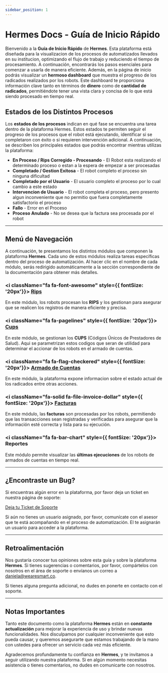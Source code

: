 ```yaml
---
sidebar_position: 1
---
```


# Hermes Docs - Guía de Inicio Rápido

Bienvenido a la **Guía de Inicio Rápido** de **Hermes**. Esta plataforma está diseñada para la visualizacion de los procesos de automatizados llevados en su institucion, optimizando el flujo de trabajo y reduciendo el tiempo de procesamiento. A continuación, encontrarás los pasos esenciales para comenzar a usarla de manera eficiente. Además, en la página de inicio podrás visualizar un **hermoso dashboard** que muestra el progreso de los radicados realizados por los robots. Este dashboard te proporciona información clave tanto en términos de **dinero** como de **cantidad de radicados**, permitiéndote tener una vista clara y concisa de lo que está siendo procesado en tiempo real.

## Estados de los Distintos Procesos

Los **estados de los procesos** indican en qué fase se encuentra una tarea dentro de la plataforma Hermes. Estos estados te permiten seguir el progreso de los procesos que el robot está ejecutando, identificar si se completaron con éxito o si requieren intervención adicional. A continuación, se describen los principales estados que podrás encontrar mientras utilizas la plataforma:

<ul>  
  <li style={{ display: 'flex', alignItems: 'center', gap: '8px' }}>
    <span className="badge-custom" style={{ width: '28px', height: '28px', color: 'gray' }}>
        <i className="fa fa-cog fa-spin" style={{ fontSize: '20px'}}></i>
    </span>
    <span><b>En Proceso / Rips Corregido - Procesando</b> - El Robot esta realizando el determinado proceso o estan a la espera de empezar a ser procesadas</span>
  </li>
  <li style={{ display: 'flex', alignItems: 'center', gap: '8px' }}>
    <span className="badge-custom success" style={{ width: '28px', height: '28px' }}>
        <i className="fa fa-check" style={{ fontSize: '24px'}}></i>
    </span>
    <span><b>Completado / Gestion Exitosa</b> - El robot completo el proceso sin ninguna dificultad</span>
  </li>
  <li style={{ display: 'flex', alignItems: 'center', gap: '8px' }}>
    <span className="badge-custom success" style={{ width: '28px', height: '28px' }}>
        <i className="fa fa-child" style={{ fontSize: '24px'}}></i>
    </span>
    <span><b>Completado por el Usuario</b> - El usuario completo el proceso por lo cual cambio a este estado</span>
  </li>
  <li style={{ display: 'flex', alignItems: 'center', gap: '8px' }}>
    <span className="badge-custom warning" style={{ width: '28px', height: '28px' }}>
        <i className="fa fa-bullhorn mt-2" style={{ fontSize: '18px' }}></i>
    </span>
    <span><b>Intervencion de Usuario</b> - El robot completa el proceso, pero presento algun inconveniente que no permitio que fuera completamente satisfactorio el proceso</span>
  </li>
  <li style={{ display: 'flex', alignItems: 'center', gap: '8px' }}>
    <span className="badge-custom danger" style={{ width: '28px', height: '28px' }}>
        <i className="fa fa-exclamation" style={{ fontSize: '24px'}}></i>
    </span>
    <span><b>Fallo</b> - Error en el Proceso</span>
</li>
<li style={{ display: "flex", alignItems: "center", gap: "8px" }}>
  <span
      className="badge-custom danger"
      style={{ width: "28px", height: "28px" }}
  >
      <i className="fa fa-ban mt-2" style={{ fontSize: "19px" }}></i>
  </span>
  <span>
      <b>Proceso Anulado</b> - No se desea que la factura sea procesada por el
      robot
  </span>
  </li>

</ul>

---

## Menú de Navegación

A continuación, te presentamos los distintos módulos que componen la plataforma **Hermes**. Cada uno de estos módulos realiza tareas específicas 
dentro del proceso de automatización. Al hacer clic en el nombre de cada módulo, serás redirigido automáticamente a la sección correspondiente de la documentación para obtener más detalles.

### <i className="fa fa-font-awesome" style={{ fontSize: '20px'}}></i> [Rips](/docs/category/rips)
En este módulo, los robots procesan los **RIPS** y los gestionan para asegurar que se realicen los registros de manera eficiente y precisa.

### <i className="fa fa-pagelines" style={{ fontSize: '20px'}}></i> [Cups](/docs/category/cups)
En este módulo, se gestionan los **CUPS** (Códigos Únicos de Prestadores de Salud). Aqui se parametrizan estos codigos que seran de utilidad para determinar el accionar de los 
robots en el armado de cuentas.

### <i className="fa fa-flag-checkered" style={{ fontSize: '20px'}}></i> [Armado de Cuentas](/docs/category/armado-de-cuentas)
En este módulo, la plataforma expone informacion sobre el estado actual de los radicados entre otras acciones.

### <i className="fa-solid fa-file-invoice-dollar" style={{ fontSize: '20px'}}></i> [Facturas](/docs/category/facturas)
En este módulo, las **facturas** son procesadas por los robots, permitiendo que las transacciones sean registradas y verificadas para asegurar que la información esté correcta y lista para su ejecución.

### <i className="fa fa-bar-chart" style={{ fontSize: '20px'}}></i> Reportes
Este módulo permite visualizar las **últimas ejecuciones** de los robots de armados de cuentas en tiempo real.

---

## ¿Encontraste un Bug?

Si encuentras algún error en la plataforma, por favor deja un ticket en nuestra página de soporte:

[Deja tu Ticket de Soporte](https://soporte.tramisalud.com)

Si aún no tienes un usuario asignado, por favor, comunícate con el asesor que te está acompañando en el proceso de automatización. 
El te asignarán un usuario para acceder a la plataforma.

---

## Retroalimentación

Nos gustaría conocer tus opiniones sobre esta guía y sobre la plataforma **Hermes**. Si tienes sugerencias o comentarios, por favor, compártelos con nosotros en el área de soporte o envíanos un correo a [daniela@wearesmart.co](mailto:daniela@wearesmart.co).

Si tienes alguna pregunta adicional, no dudes en ponerte en contacto con el soporte.

---

## Notas Importantes

Tanto este documento como la plataforma **Hermes** están en **constante actualización** para mejorar la experiencia de uso y brindar nuevas funcionalidades. Nos disculpamos por cualquier inconveniente que esto pueda causar, y queremos asegurarte que estamos trabajando de la mano con ustedes para ofrecer un servicio cada vez más eficiente.

Agradecemos profundamente tu confianza en **Hermes**, y te invitamos a seguir utilizando nuestra plataforma. Si en algún momento necesitas asistencia o tienes comentarios, no dudes en comunicarte con nosotros.
